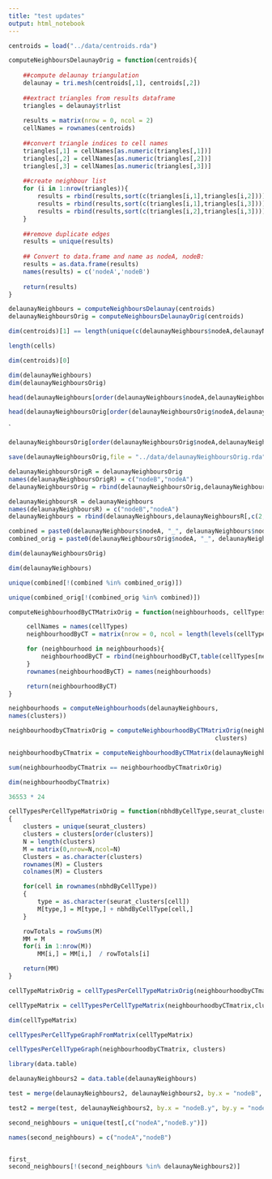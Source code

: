 ```yaml
---
title: "test updates"
output: html_notebook
---
```


```r
centroids = load("../data/centroids.rda")
```


```r
computeNeighboursDelaunayOrig = function(centroids){
    
    ##compute delaunay triangulation
    delaunay = tri.mesh(centroids[,1], centroids[,2])
    
    ##extract triangles from results dataframe
    triangles = delaunay$trlist
    
    results = matrix(nrow = 0, ncol = 2)
    cellNames = rownames(centroids)
    
    ##convert triangle indices to cell names
    triangles[,1] = cellNames[as.numeric(triangles[,1])]
    triangles[,2] = cellNames[as.numeric(triangles[,2])]
    triangles[,3] = cellNames[as.numeric(triangles[,3])]
    
    ##create neighbour list
    for (i in 1:nrow(triangles)){
        results = rbind(results,sort(c(triangles[i,1],triangles[i,2])))
        results = rbind(results,sort(c(triangles[i,1],triangles[i,3])))
        results = rbind(results,sort(c(triangles[i,2],triangles[i,3])))
    }
    
    ##remove duplicate edges
    results = unique(results)
    
    ## Convert to data.frame and name as nodeA, nodeB:
    results = as.data.frame(results)
    names(results) = c('nodeA','nodeB')
    
    return(results)
}

```

```r
delaunayNeighbours = computeNeighboursDelaunay(centroids)
delaunayNeighboursOrig = computeNeighboursDelaunayOrig(centroids)
```

```r
dim(centroids)[1] == length(unique(c(delaunayNeighbours$nodeA,delaunayNeighbours$nodeB)))
```
```r
length(cells)
```
```r
dim(centroids)[0]
```


```r
dim(delaunayNeighbours)
dim(delaunayNeighboursOrig)
```

```r
head(delaunayNeighbours[order(delaunayNeighbours$nodeA,delaunayNeighbours$nodeB),], n = 100)
```
```r
head(delaunayNeighboursOrig[order(delaunayNeighboursOrig$nodeA,delaunayNeighboursOrig$nodeB),], n = 100)
```

`

```r
delaunayNeighboursOrig[order(delaunayNeighboursOrig$nodeA,delaunayNeighboursOrig$nodeB),] == delaunayNeighbours[order(delaunayNeighbours$nodeA,delaunayNeighbours$nodeB),]
```


```r
save(delaunayNeighboursOrig,file = "../data/delaunayNeighboursOrig.rda")
```

```r
delaunayNeighboursOrigR = delaunayNeighboursOrig
names(delaunayNeighboursOrigR) = c("nodeB","nodeA")
delaunayNeighboursOrig = rbind(delaunayNeighboursOrig,delaunayNeighboursOrigR[,c(2,1)])
```

```r
delaunayNeighboursR = delaunayNeighbours
names(delaunayNeighboursR) = c("nodeB","nodeA")
delaunayNeighbours = rbind(delaunayNeighbours,delaunayNeighboursR[,c(2,1)])
```


```r
combined = paste0(delaunayNeighbours$nodeA, "_", delaunayNeighbours$nodeB)
combined_orig = paste0(delaunayNeighboursOrig$nodeA, "_", delaunayNeighboursOrig$nodeB)
```


```r
dim(delaunayNeighboursOrig)
```

```r
dim(delaunayNeighbours)
```

```r
unique(combined[!(combined %in% combined_orig)])
```


```r
unique(combined_orig[!(combined_orig %in% combined)])
```

```r
computeNeighbourhoodByCTMatrixOrig = function(neighbourhoods, cellTypes){

     cellNames = names(cellTypes)
     neighbourhoodByCT = matrix(nrow = 0, ncol = length(levels(cellTypes)))

     for (neighbourhood in neighbourhoods){
         neighbourhoodByCT = rbind(neighbourhoodByCT,table(cellTypes[neighbourhood]))
     }
     rownames(neighbourhoodByCT) = names(neighbourhoods)

     return(neighbourhoodByCT)
}
```


```r
neighbourhoods = computeNeighbourhoods(delaunayNeighbours,
names(clusters))

neighbourhoodbyCTmatrixOrig = computeNeighbourhoodByCTMatrixOrig(neighbourhoods, 
                                                         clusters)
```

```r
neighbourhoodbyCTmatrix = computeNeighbourhoodByCTMatrix(delaunayNeighbours,clusters) 
```

```r
sum(neighbourhoodbyCTmatrix == neighbourhoodbyCTmatrixOrig)
```

```r
dim(neighbourhoodbyCTmatrix)
```

```r
36553 * 24
```

```r
cellTypesPerCellTypeMatrixOrig = function(nbhdByCellType,seurat_clusters)
{
    clusters = unique(seurat_clusters)
    clusters = clusters[order(clusters)]
    N = length(clusters)
    M = matrix(0,nrow=N,ncol=N)
    Clusters = as.character(clusters)
    rownames(M) = Clusters
    colnames(M) = Clusters

    for(cell in rownames(nbhdByCellType))
    {
        type = as.character(seurat_clusters[cell])
        M[type,] = M[type,] + nbhdByCellType[cell,]
    }

    rowTotals = rowSums(M)
    MM = M
    for(i in 1:nrow(M))
        MM[i,] = MM[i,]  / rowTotals[i]

    return(MM)
}
```


```r
cellTypeMatrixOrig = cellTypesPerCellTypeMatrixOrig(neighbourhoodbyCTmatrix,clusters)
```

```r
cellTypeMatrix = cellTypesPerCellTypeMatrix(neighbourhoodbyCTmatrix,clusters)
```

```r
dim(cellTypeMatrix)
```
```r
cellTypesPerCellTypeGraphFromMatrix(cellTypeMatrix)
```
```r
cellTypesPerCellTypeGraph(neighbourhoodbyCTmatrix, clusters)
```
```r
library(data.table)
```
```r
delaunayNeighbours2 = data.table(delaunayNeighbours)
```


```r
test = merge(delaunayNeighbours2, delaunayNeighbours2, by.x = "nodeB", by.y = "nodeA", all.y = T, allow.cartesian = T)
```

```r
test2 = merge(test, delaunayNeighbours2, by.x = "nodeB.y", by.y = "nodeA", all.y = T,allow.cartesian = T)
```

```r
second_neighbours = unique(test[,c("nodeA","nodeB.y")])
```

```r
names(second_neighbours) = c("nodeA","nodeB")


first_
second_neighbours[!(second_neighbours %in% delaunayNeighbours2)]
```

